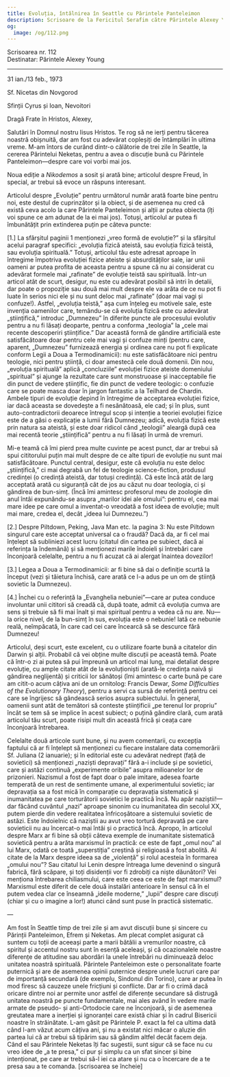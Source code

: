 ```yaml
---
title: Evoluția, întâlnirea în Seattle cu Părintele Panteleimon
description: Scrisoare de la Fericitul Serafim către Părintele Alexey Young.
og:
  image: /og/112.png
---
```


<div style={{textAlign:'right', fontFamily:'monospace'}}>Scrisoarea nr. 112</div>
<div style={{textAlign:'left', fontFamily:'monospace'}}>Destinatar: Părintele Alexey Young</div>

---

31 ian./13 feb., 1973

Sf. Nicetas din Novgorod

Sfinții Cyrus și Ioan, Nevoitori

Dragă Frate în Hristos, Alexey,

Salutări în Domnul nostru Iisus Hristos. Te rog să ne ierți pentru tăcerea noastră obișnuită, dar am fost cu adevărat copleșiți de întâmplări în ultima vreme. M-am întors de curând dintr-o călătorie de trei zile în Seattle, la cererea Părintelui Neketas, pentru a avea o discuție bună cu Părintele Panteleimon—despre care voi vorbi mai jos.

Noua ediție a *Nikodemos* a sosit și arată bine; articolul despre Freud, în special, ar trebui să evoce un răspuns interesant.

Articolul despre „Evoluție” pentru următorul număr arată foarte bine pentru noi, este destul de cuprinzător și la obiect, și de asemenea nu cred că există ceva acolo la care Părintele Panteleimon și alții ar putea obiecta (îți voi spune ce am adunat de la ei mai jos). Totuși, articolul ar putea fi îmbunătățit prin extinderea puțin pe câteva puncte:

[1.] La sfârșitul paginii 1 menționezi „vreo formă de evoluție?” și la sfârșitul acelui paragraf specifici: „evoluția fizică ateistă, sau evoluția fizică teistă, sau evoluția spirituală.” Totuși, articolul tău este adresat aproape în întregime împotriva evoluției fizice ateiste și absurdităților sale, iar unii oameni ar putea profita de aceasta pentru a spune că nu ai considerat cu adevărat formele mai „rafinate” de evoluție teistă sau spirituală. Într-un articol atât de scurt, desigur, nu este cu adevărat posibil să intri în detalii, dar poate o propoziție sau două mai mult despre ele va arăta de ce nu pot fi luate în serios nici ele și nu sunt deloc mai „rafinate” (doar mai vagi și confuze!). Astfel, „evoluția teistă,” așa cum înțeleg eu motivele sale, este invenția oamenilor care, temându-se că evoluția fizică este cu adevărat „științifică,” introduc „Dumnezeu” în diferite puncte ale procesului evolutiv pentru a nu fi lăsați deoparte, pentru a conforma „teologia” la „cele mai recente descoperiri științifice.” Dar această formă de gândire artificială este satisfăcătoare doar pentru cele mai vagi și confuze minți (pentru care, aparent, „Dumnezeu” furnizează energia și ordinea care nu pot fi explicate conform Legii a Doua a Termodinamicii): nu este satisfăcătoare nici pentru teologie, nici pentru știință, ci doar amestecă cele două domenii. Din nou, „evoluția spirituală” aplică „concluziile” evoluției fizice ateiste domeniului „spiritual” și ajunge la rezultate care sunt monstruoase și inacceptabile fie din punct de vedere științific, fie din punct de vedere teologic: o confuzie care se poate masca doar în jargon fantastic a la Teilhard de Chardin. Ambele tipuri de evoluție depind în întregime de acceptarea evoluției fizice, iar dacă aceasta se dovedește a fi nesănătoasă, ele cad; și în plus, sunt auto-contradictorii deoarece întregul scop și intenție a teoriei evoluției fizice este de a găsi o explicație a lumii fără Dumnezeu; adică, evoluția fizică este prin natura sa ateistă, și este doar ridicol când „teologii” aleargă după cea mai recentă teorie „științifică” pentru a nu fi lăsați în urmă de vremuri.

Mi-e teamă că îmi pierd prea multe cuvinte pe acest punct, dar ar trebui să spui cititorului puțin mai mult despre de ce alte tipuri de evoluție nu sunt mai satisfăcătoare. Punctul central, desigur, este că evoluția nu este deloc „științifică,” ci mai degrabă un fel de teologie science-fiction, produsul credinței (o credință ateistă, dar totuși credință). Că este încă atât de larg acceptată arată cu siguranță cât de jos au căzut nu doar teologia, ci și gândirea de bun-simț. (Încă îmi amintesc profesorul meu de zoologie din anul întâi expunându-se asupra „marilor idei ale omului”: pentru el, cea mai mare idee pe care omul a inventat-o vreodată a fost ideea de evoluție; mult mai mare, credea el, decât „ideea lui Dumnezeu.”)

[2.] Despre Piltdown, Peking, Java Man etc. la pagina 3: Nu este Piltdown singurul care este acceptat universal ca o fraudă? Dacă da, ar fi cel mai înțelept să subliniezi acest lucru (citatul din cartea pe subiect, dacă ai referința la îndemână) și să menționezi marile îndoieli și întrebări care înconjoară celelalte, pentru a nu fi acuzat că ai alergat înaintea dovezilor!

[3.] Legea a Doua a Termodinamicii: ar fi bine să dai o definiție scurtă la început (vezi și tăietura închisă, care arată ce l-a adus pe un om de știință sovietic la Dumnezeu).

[4.] Închei cu o referință la „Evanghelia nebuniei”—care ar putea conduce involuntar unii cititori să creadă că, după toate, admit că evoluția cumva are sens și trebuie să fii mai înalt și mai spiritual pentru a vedea că nu are. Nu—la orice nivel, de la bun-simț în sus, evoluția este o nebunie! Iată ce nebunie reală, neîmpăcată, în care cad cei care încearcă să se descurce fără Dumnezeu!

Articolul, deși scurt, este excelent, cu o utilizare foarte bună a citatelor din Darwin și alții. Probabil că vei obține multe discuții pe această temă. Poate că într-o zi ai putea să pui împreună un articol mai lung, mai detaliat despre evoluție, cu ample citate atât de la evoluționiști (arată-le credința naivă și gândirea neglijentă) și criticii lor sănătoși (îmi amintesc o carte bună pe care am citit-o acum câțiva ani de un ornitolog: Francis Dewar, *Some Difficulties of the Evolutionary Theory*), pentru a servi ca sursă de referință pentru cei care se îngrijesc să gândească serios asupra subiectului. În general, oamenii sunt atât de temători să conteste științificii „pe terenul lor propriu” încât se tem să se implice în acest subiect; o puțină gândire clară, cum arată articolul tău scurt, poate risipi mult din această frică și ceața care înconjoară întrebarea.

Celelalte două articole sunt bune, și nu avem comentarii, cu excepția faptului că ar fi înțelept să menționezi cu fiecare instalare data comemorării Sf. Juliana (2 ianuarie); și în editorial este cu adevărat nedrept (față de sovietici) să menționezi „naziști depravați” fără a-i include și pe sovietici, care și astăzi continuă „experimente oribile” asupra milioanelor lor de prizonieri. Nazismul a fost de fapt doar o pale imitare, adesea foarte temperată de un rest de sentimente umane, al experimentului sovietic; iar depravația sa a fost mică în comparație cu depravația sistematică și inumanitatea pe care torturătorii sovietici le practică încă. Nu apăr naziștii!—dar făcând cuvântul „nazi” aproape sinonim cu inumanitatea din secolul XX, putem pierde din vedere realitatea înfricoșătoare a sistemului sovietic de astăzi. Este îndoielnic că naziștii au avut vreo tortură depravată pe care sovieticii nu au încercat-o mai întâi și o practică încă. Apropo, în articolul despre Marx ar fi bine să obții câteva exemple de inumanitate sistematică sovietică pentru a arăta marxismul în practică: ce este de fapt „omul nou” al lui Marx, odată ce toată „superstiția” creștină și religioasă a fost abolită. Ai citate de la Marx despre ideea sa de „violență” și rolul acesteia în formarea „omului nou”? Sau citatul lui Lenin despre întreaga lume devenind o singură fabrică, fără scăpare, și toți disidenții vor fi zdrobiți ca niște dăunători? Vei menționa întrebarea chiliasmului, care este ceea ce este de fapt marxismul? Marxismul este diferit de cele două instalări anterioare în sensul că în el putem vedea clar ce înseamnă „ideile moderne,” „lupii” despre care discuți (chiar și cu o imagine a lor!) atunci când sunt puse în practică sistematic.

—

Am fost în Seattle timp de trei zile și am avut discuții bune și sincere cu Părinții Panteleimon, Efrem și Neketas. Am plecat complet asigurat că suntem cu toții de aceeași parte a marii bătălii a vremurilor noastre, că spiritul și accentul nostru sunt în esență aceleași, și că ocazionalele noastre diferențe de atitudine sau abordări la unele întrebări nu diminuează deloc unitatea noastră spirituală. Părintele Panteleimon este o personalitate foarte puternică și are de asemenea opinii puternice despre unele lucruri care par de importanță secundară (de exemplu, Sindonul din Torino), care ar putea în mod firesc să cauzeze unele fricțiuni și conflicte. Dar ar fi o crimă dacă oricare dintre noi ar permite unor astfel de diferențe secundare să distrugă unitatea noastră pe puncte fundamentale, mai ales având în vedere marile armate de pseudo- și anti-Ortodocie care ne înconjoară, și de asemenea greutatea mare a inerției și ignoranței care există chiar și în cadrul Bisericii noastre în străinătate. L-am găsit pe Părintele P. exact la fel ca ultima dată când l-am văzut acum câțiva ani, și nu a existat nici măcar o aluzie din partea lui că ar trebui să tipărim sau să gândim altfel decât facem deja. Când el sau Părintele Neketas îți fac sugestii, sunt sigur că se face nu cu vreo idee de „a te presa,” ci pur și simplu ca un sfat sincer și bine intenționat, pe care ar trebui să-l iei ca atare și nu ca o încercare de a te presa sau a te comanda. [scrisoarea se încheie]
